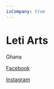 ```yaml
---
isCompany: true
---
```


# Leti Arts

<Location>

Ghana

</Location>

<Website>

[Facebook](https://www.facebook.com/LetiArts)

[Instagram](https://www.instagram.com/letiarts)

</Website>

